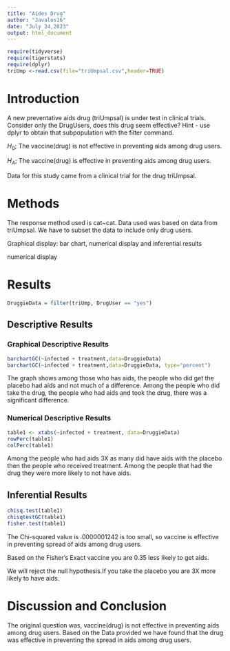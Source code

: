 ```yaml
---
title: "Aides Drug"
author: "Javalos16"
date: "July 24,2023"
output: html_document
---
```


```r
require(tidyverse)
require(tigerstats)
require(dplyr)
triUmp <-read.csv(file="triUmpsal.csv",header=TRUE)
```

# Introduction

<!--In this section you explain what you are trying to show.  Where did the data come from?  What is the research or other question you are trying to answer?.  If you skimp in this section expect to be marked down in your grade. Paint a picture of the project a couple of paragraphs is expected!-->

A new  preventative aids drug (triUmpsal) is under test in clinical trials. Consider only the DrugUsers, does this drug seem effective?  Hint - use dplyr to obtain that subpopulation with the filter command.

$H_0$; The vaccine(drug) is not effective in preventing aids among drug users.

$H_A$; The vaccine(drug) is effective in preventing aids among drug users. 

Data for this study came from a clinical trial for the drug triUmpsal.

# Methods

<!--Decide on your methods:  use "variable analysis" or other appropriate descriptors.  Make sure to choose at least one graphical method and at least one numerical method. Discuss what data manipulations may be needed for example subsetting or other binning procedures and what sort of graphical displays and inferential tools will be used!-->

The response method used is cat~cat. Data used was based on data from triUmpsal. We have to subset the data to include only drug users.

Graphical display: bar chart, numerical display and inferential results


numerical display




# Results

<!--Divide this section into two sub-sections:  One for your descriptive  results and one for your inferential results.!-->

```r
DruggieData = filter(triUmp, DrugUser == "yes")
```



## Descriptive Results

### Graphical Descriptive Results

<!--Graphical results here.  Make sure to show your code.  Provide appropriate labels for axes, giving units if possible, and provide a good title for the graph, too.  Use the graphical results to describe the patterns if any that exist in the data as focused toward the research question. Bottom line is to explain the features of the graph that are relevant to conforming or departing to what is expected by your null hypothesis !-->


```r
barchartGC(~infected + treatment,data=DruggieData)
barchartGC(~infected + treatment,data=DruggieData, type="percent")

```

The graph shows among those who has aids, the people who did get the placebo had aids and not much of a difference. Among the people who did take the drug, the people who had aids and took the drug, there was a significant difference.

### Numerical Descriptive Results

<!--Numerical results go here. Use the numerical results to describe the patterns if any that exist in the data as focused toward the research question!-->

```r
table1 <- xtabs(~infected + treatment, data=DruggieData)
rowPerc(table1)
colPerc(table1)
```

Among the people who had aids 3X as many did have aids with the placebo then the people who received treatment. Among the people that had the drug they were more likely to not have aids.  

## Inferential Results

<!--State hypothesis clearly.  Make sure your discussion of the inferential test covers all the aspects that the test output produces, such as test statistic, p-value etc.  Make a decision about the null hypothesis, explain the assumptions on which the selected test/procedure was based, and why the chosen procedure satisfys the assumptions and is appropriate to answer the research question!-->


```r
chisq.test(table1)
chisqtestGC(table1)
fisher.test(table1)
```


The Chi-squared value is .0000001242 is too small, so vaccine is effective in preventing spread of aids among drug users.

Based on the Fisher's Exact vaccine  you are 0.35 less likely to get aids. 

We will reject the null hypothesis.If you take the placebo you are 3X more likely to have aids.

# Discussion and Conclusion

<!--Discussion and conclusion here.  If you found a relationship be sure to consider whether the relationship occurs because one of the variavbles causes the other, or whether they perhasps are related for some other reason.  Watch the chapter 6 videos from the GeorgeTown videos collection.!-->

The original question was, vaccine(drug) is not effective in preventing aids among drug users. Based on the Data provided we have found that the drug was effective in preventing the spread in aids among drug users.
 

